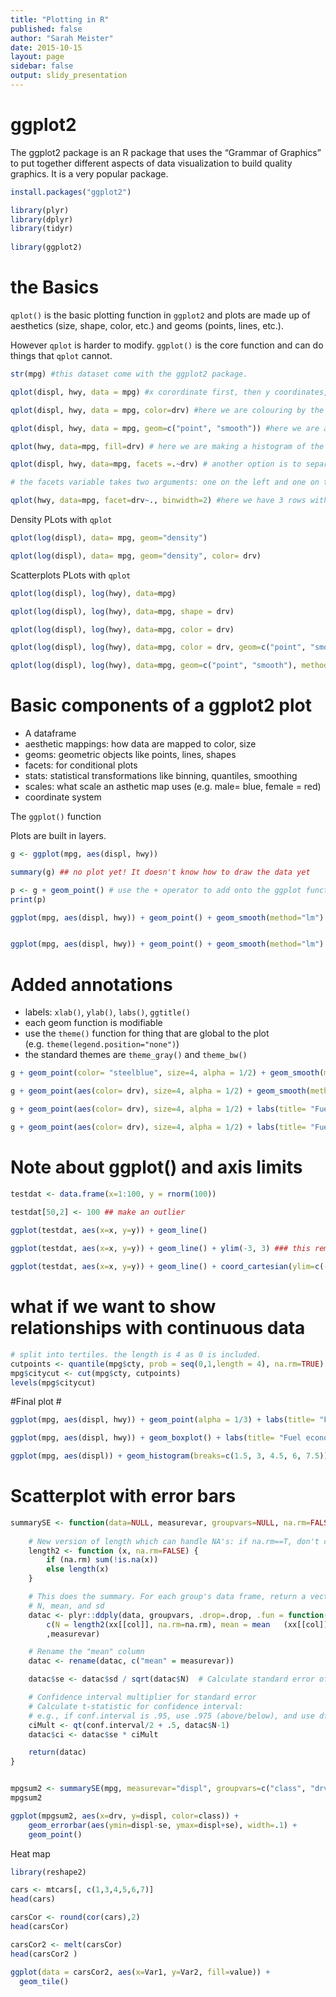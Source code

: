 ```yaml
---
title: "Plotting in R"
published: false
author: "Sarah Meister"
date: 2015-10-15
layout: page
sidebar: false
output: slidy_presentation
---
```


# ggplot2 #

The ggplot2 package is an R package that uses the "Grammar of Graphics" to put together different aspects of data visualization to build quality graphics. It is a very popular package. 

```r
install.packages("ggplot2")

library(plyr)
library(dplyr)
library(tidyr)
 
library(ggplot2)
```
 
# the Basics #
 
 `qplot()` is the basic plotting function in `ggplot2` and plots are made up of aesthetics (size, shape, color, etc.) and geoms (points, lines, etc.). 
 
However `qplot` is harder to modify. `ggplot()` is the core function and can do things that `qplot` cannot. 
 
```r
str(mpg) #this dataset come with the ggplot2 package.

qplot(displ, hwy, data = mpg) #x corordinate first, then y coordinates, then the dataframe these columns are from

qplot(displ, hwy, data = mpg, color=drv) #here we are colouring by the drv variable. (colors have not been specified)

qplot(displ, hwy, data = mpg, geom=c("point", "smooth")) #here we are adding a smooth geom with 95% CI intervals in the grey zone. This is in addition to the points geom. 

qplot(hwy, data=mpg, fill=drv) # here we are making a histogram of the hwy variable, colouring by the drv variable. 

qplot(displ, hwy, data=mpg, facets =.~drv) # another option is to separate the data into different plots (facets). 

# the facets variable takes two arguments: one on the left and one on the right, and they are separated by a tilde. The one on the right determines the columns of the facets and the one on the right determines the rows. 

qplot(hwy, data=mpg, facet=drv~., binwidth=2) #here we have 3 rows with each plot. 

```

Density PLots with `qplot`

```r
qplot(log(displ), data= mpg, geom="density")

qplot(log(displ), data= mpg, geom="density", color= drv)

```


Scatterplots PLots with `qplot`

```r
qplot(log(displ), log(hwy), data=mpg)

qplot(log(displ), log(hwy), data=mpg, shape = drv)

qplot(log(displ), log(hwy), data=mpg, color = drv)

qplot(log(displ), log(hwy), data=mpg, color = drv, geom=c("point", "smooth"), method="lm") #method is a standard linear regression model. 

qplot(log(displ), log(hwy), data=mpg, geom=c("point", "smooth"), method="lm", facets=.~drv)


```

# Basic components of a ggplot2 plot #
* A dataframe
* aesthetic mappings: how data are mapped to color, size
* geoms: geometric objects like points, lines, shapes 
* facets: for conditional plots
* stats: statistical transformations like binning, quantiles, smoothing
* scales: what scale an asthetic map uses (e.g. male= blue, female = red)
* coordinate system

The `ggplot()` function

Plots are built in layers. 

```r
g <- ggplot(mpg, aes(displ, hwy))

summary(g) ## no plot yet! It doesn't know how to draw the data yet

p <- g + geom_point() # use the + operator to add onto the ggplot function
print(p)

ggplot(mpg, aes(displ, hwy)) + geom_point() + geom_smooth(method="lm") 


ggplot(mpg, aes(displ, hwy)) + geom_point() + geom_smooth(method="lm") + facet_grid(.~drv) # order is not important after the ggplot() function!

```

# Added annotations #
* labels: `xlab()`, `ylab()`, `labs()`, `ggtitle()`
* each geom function is modifiable
* use the `theme()` function for thing that are global to the plot (e.g. `theme(legend.position="none")`)
* the standard themes are `theme_gray()` and `theme_bw()`

```r
g + geom_point(color= "steelblue", size=4, alpha = 1/2) + geom_smooth(method="lm") + facet_grid(.~drv) # the alpha value is the transparency of the points. 

g + geom_point(aes(color= drv), size=4, alpha = 1/2) + geom_smooth(method="lm") # here we need color to be the value of a variable, so we need to put it within aes(), as color is no longer a constant. 

g + geom_point(aes(color= drv), size=4, alpha = 1/2) + labs(title= "Fuel economy of 38 popular car models", x = "Engine displacement (L)", y = "Highway miles per gallon" ) + geom_smooth(size = 2, linetype = 2, method="lm", se = FALSE) # se = FALSE turns off the confidence intervals

g + geom_point(aes(color= drv), size=4, alpha = 1/2) + labs(title= "Fuel economy of 38 popular car models", x = "Engine displacement (L)", y = "Highway miles per gallon" ) + geom_smooth(size = 2, linetype = 2, method="lm", se = FALSE) + theme_bw(base_family = "Times")
```


# Note about ggplot() and axis limits #

```r

testdat <- data.frame(x=1:100, y = rnorm(100))
  
testdat[50,2] <- 100 ## make an outlier

ggplot(testdat, aes(x=x, y=y)) + geom_line()

ggplot(testdat, aes(x=x, y=y)) + geom_line() + ylim(-3, 3) ### this removes our outlier!!! ggplot2 subsets the data by the ylim. 

ggplot(testdat, aes(x=x, y=y)) + geom_line() + coord_cartesian(ylim=c(-3, 3))
```

# what if we want to show relationships with continuous data #

```r
# split into tertiles. the length is 4 as 0 is included. 
cutpoints <- quantile(mpg$cty, prob = seq(0,1,length = 4), na.rm=TRUE)
mpg$citycut <- cut(mpg$cty, cutpoints)
levels(mpg$citycut)
```


#Final plot #

```r
ggplot(mpg, aes(displ, hwy)) + geom_point(alpha = 1/3) + labs(title= "Fuel economy of 38 popular car models", x = "Engine displacement (L)", y = "Highway miles per gallon" ) + geom_smooth(method="lm", se = FALSE, col= "steelblue") + theme_bw(base_family = "Times", base_size=20) + facet_wrap(citycut ~ drv)

ggplot(mpg, aes(displ, hwy)) + geom_boxplot() + labs(title= "Fuel economy of 38 popular car models", x = "Engine displacement (L)", y = "Highway miles per gallon" ) + theme_bw(base_family = "Times", base_size=20) + facet_grid(.~drv)

ggplot(mpg, aes(displ)) + geom_histogram(breaks=c(1.5, 3, 4.5, 6, 7.5)) + labs(title= "Fuel economy of 38 popular car models", x = "Engine displacement (L)")+ theme_bw(base_family = "Times", base_size=20) 
```

# Scatterplot with error bars #

```r
summarySE <- function(data=NULL, measurevar, groupvars=NULL, na.rm=FALSE, conf.interval=.95, .drop=TRUE) {
  
    # New version of length which can handle NA's: if na.rm==T, don't count them
    length2 <- function (x, na.rm=FALSE) {
        if (na.rm) sum(!is.na(x))
        else length(x)
    }

    # This does the summary. For each group's data frame, return a vector with
    # N, mean, and sd
    datac <- plyr::ddply(data, groupvars, .drop=.drop, .fun = function(xx, col) {
        c(N = length2(xx[[col]], na.rm=na.rm), mean = mean   (xx[[col]], na.rm=na.rm), sd = sd (xx[[col]], na.rm=na.rm))}
        ,measurevar)

    # Rename the "mean" column    
    datac <- rename(datac, c("mean" = measurevar))

    datac$se <- datac$sd / sqrt(datac$N)  # Calculate standard error of the mean

    # Confidence interval multiplier for standard error
    # Calculate t-statistic for confidence interval: 
    # e.g., if conf.interval is .95, use .975 (above/below), and use df=N-1
    ciMult <- qt(conf.interval/2 + .5, datac$N-1)
    datac$ci <- datac$se * ciMult

    return(datac)
}


mpgsum2 <- summarySE(mpg, measurevar="displ", groupvars=c("class", "drv"))
mpgsum2

ggplot(mpgsum2, aes(x=drv, y=displ, color=class)) + 
    geom_errorbar(aes(ymin=displ-se, ymax=displ+se), width=.1) +
    geom_point()

```

Heat map

```r
library(reshape2)

cars <- mtcars[, c(1,3,4,5,6,7)]
head(cars)

carsCor <- round(cor(cars),2)
head(carsCor)

carsCor2 <- melt(carsCor)
head(carsCor2 )

ggplot(data = carsCor2, aes(x=Var1, y=Var2, fill=value)) + 
  geom_tile()

```

